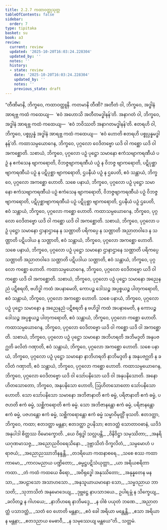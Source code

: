 ```yaml
---
title: 2.2.7 ကထာဝတ္ထုသုတ္တ
tableOfContents: false
sidebar:
  order: 7
type: tipitaka
basket: su
book: a3
review:
  current: review
  updated: '2025-10-20T16:03:24.228304'
  updated_by: ''
  notes: ''
  history:
  - state: review
    date: '2025-10-20T16:03:24.228304'
    updated_by: ''
    notes: ''
    previous_state: draft
---
```



<DynamicBreadcrumb />


<ReviewStatus review={frontmatter.review} showDetails={true} />

<HypothesisAnnotation frontmatter={frontmatter} />

<Division number="68" book="a3" e="ch" v="15" p="197">

<Paragraph number="574" book="a3">
“တီဏိမာနိ, ဘိက္ခဝေ, ကထာဝတ္ထူနိ. ကတမာနိ တီဏိ? အတီတံ ဝါ, ဘိက္ခဝေ, အဒ္ဓါနံ အာရဗ္ဘ ကထံ ကထေယျ—  ‘ဧဝံ အဟောသိ အတီတမဒ္ဓါနန်’တိ. အနာဂတံ ဝါ, ဘိက္ခဝေ, အဒ္ဓါနံ အာရဗ္ဘ ကထံ ကထေယျ—  ‘ဧဝံ ဘဝိဿတိ အနာဂတမဒ္ဓါနန်’တိ. ဧတရဟိ ဝါ, ဘိက္ခဝေ, ပစ္စုပ္ပန္နံ အဒ္ဓါနံ အာရဗ္ဘ ကထံ ကထေယျ—  ‘ဧဝံ ဟောတိ ဧတရဟိ ပစ္စုပ္ပန္နမဒ္ဓါနန်’တိ.
</Paragraph>

<Paragraph number="575" book="a3">
ကထာသမ္ပယောဂေန, ဘိက္ခဝေ, ပုဂ္ဂလော ဝေဒိတဗ္ဗော ယဒိ ဝါ ကစ္ဆော ယဒိ ဝါ အကစ္ဆောတိ. သစာယံ, ဘိက္ခဝေ, ပုဂ္ဂလော ပဉှံ ပုဋ္ဌော သမာနော ဧကံသဗျာကရဏီယံ ပဉှံ န ဧကံသေန ဗျာကရောတိ, ဝိဘဇ္ဇဗျာကရဏီယံ ပဉှံ န ဝိဘဇ္ဇ ဗျာကရောတိ, ပဋိပုစ္ဆာဗျာကရဏီယံ ပဉှံ န ပဋိပုစ္ဆာ ဗျာကရောတိ, ဌပနီယံ ပဉှံ န ဌပေတိ, ဧဝံ သန္တာယံ, ဘိက္ခဝေ, ပုဂ္ဂလော အကစ္ဆော ဟောတိ. သစေ ပနာယံ, ဘိက္ခဝေ, ပုဂ္ဂလော ပဉှံ ပုဋ္ဌော သမာနော ဧကံသဗျာကရဏီယံ ပဉှံ ဧကံသေန ဗျာကရောတိ, ဝိဘဇ္ဇဗျာကရဏီယံ ပဉှံ ဝိဘဇ္ဇ ဗျာကရောတိ, ပဋိပုစ္ဆာဗျာကရဏီယံ ပဉှံ ပဋိပုစ္ဆာ ဗျာကရောတိ, ဌပနီယံ ပဉှံ ဌပေတိ, ဧဝံ သန္တာယံ, ဘိက္ခဝေ, ပုဂ္ဂလော ကစ္ဆော ဟောတိ.
</Paragraph>

<Paragraph number="576" book="a3">
ကထာသမ္ပယောဂေန, ဘိက္ခဝေ, ပုဂ္ဂလော ဝေဒိတဗ္ဗော ယဒိ ဝါ ကစ္ဆော ယဒိ ဝါ အကစ္ဆောတိ. သစာယံ, ဘိက္ခဝေ, ပုဂ္ဂလော ပဉှံ ပုဋ္ဌော သမာနော ဌာနာဌာနေ န သဏ္ဌာတိ ပရိကပ္ပေ န သဏ္ဌာတိ အညာတဝါဒေ န သဏ္ဌာတိ ပဋိပဒါယ န သဏ္ဌာတိ, ဧဝံ သန္တာယံ, ဘိက္ခဝေ, ပုဂ္ဂလော အကစ္ဆော ဟောတိ. သစေ ပနာယံ, ဘိက္ခဝေ, ပုဂ္ဂလော ပဉှံ ပုဋ္ဌော သမာနော ဌာနာဌာနေ သဏ္ဌာတိ ပရိကပ္ပေ သဏ္ဌာတိ အညာတဝါဒေ သဏ္ဌာတိ ပဋိပဒါယ သဏ္ဌာတိ, ဧဝံ သန္တာယံ, ဘိက္ခဝေ, ပုဂ္ဂလော ကစ္ဆော ဟောတိ.
</Paragraph>

<Paragraph number="577" book="a3">
ကထာသမ္ပယောဂေန, ဘိက္ခဝေ, ပုဂ္ဂလော ဝေဒိတဗ္ဗော ယဒိ ဝါ ကစ္ဆော ယဒိ ဝါ အကစ္ဆောတိ. သစာယံ, ဘိက္ခဝေ, ပုဂ္ဂလော ပဉှံ ပုဋ္ဌော သမာနော အညေနညံ ပဋိစရတိ, ဗဟိဒ္ဓါ ကထံ အပနာမေတိ, ကောပဉ္စ ဒေါသဉ္စ အပ္ပစ္စယဉ္စ ပါတုကရောတိ, ဧဝံ သန္တာယံ, ဘိက္ခဝေ, ပုဂ္ဂလော အကစ္ဆော ဟောတိ. သစေ ပနာယံ, ဘိက္ခဝေ, ပုဂ္ဂလော ပဉှံ ပုဋ္ဌော သမာနော န အညေနညံ ပဋိစရတိ န ဗဟိဒ္ဓါ ကထံ အပနာမေတိ, န ကောပဉ္စ ဒေါသဉ္စ အပ္ပစ္စယဉ္စ ပါတုကရောတိ, ဧဝံ သန္တာယံ, ဘိက္ခဝေ, ပုဂ္ဂလော ကစ္ဆော ဟောတိ.
</Paragraph>

<Paragraph number="578" book="a3">
ကထာသမ္ပယောဂေန, ဘိက္ခဝေ, ပုဂ္ဂလော ဝေဒိတဗ္ဗော ယဒိ ဝါ ကစ္ဆော ယဒိ ဝါ အကစ္ဆောတိ. သစာယံ, ဘိက္ခဝေ, ပုဂ္ဂလော ပဉှံ ပုဋ္ဌော သမာနော အဘိဟရတိ အဘိမဒ္ဒတိ အနုပဇဂ္ဃတိ ခလိတံ ဂဏှာတိ, ဧဝံ သန္တာယံ, ဘိက္ခဝေ, ပုဂ္ဂလော အကစ္ဆော ဟောတိ. သစေ ပနာယံ, ဘိက္ခဝေ, ပုဂ္ဂလော ပဉှံ ပုဋ္ဌော သမာနော နာဘိဟရတိ နာဘိမဒ္ဒတိ န အနုပဇဂ္ဃတိ န ခလိတံ ဂဏှာတိ, ဧဝံ သန္တာယံ, ဘိက္ခဝေ, ပုဂ္ဂလော ကစ္ဆော ဟောတိ.
</Paragraph>

<Paragraph number="579" book="a3">
ကထာသမ္ပယောဂေန, ဘိက္ခဝေ, ပုဂ္ဂလော ဝေဒိတဗ္ဗော ယဒိ ဝါ သော်ပနိသော ယဒိ ဝါ အနုပနိသောတိ. အနောဟိတသောတော, ဘိက္ခဝေ, အနုပနိသော ဟောတိ, ဩဟိတသောတော သော်ပနိသော ဟောတိ. သော သော်ပနိသော သမာနော အဘိဇာနာတိ ဧကံ ဓမ္မံ, ပရိဇာနာတိ ဧကံ ဓမ္မံ, ပဇဟတိ ဧကံ ဓမ္မံ, သစ္ဆိကရောတိ ဧကံ ဓမ္မံ. သော အဘိဇာနန္တော ဧကံ ဓမ္မံ, ပရိဇာနန္တော ဧကံ ဓမ္မံ, ပဇဟန္တော ဧကံ ဓမ္မံ, သစ္ဆိကရောန္တော ဧကံ ဓမ္မံ သမ္မာဝိမုတ္တိံ ဖုသတိ. ဧတဒတ္ထာ, ဘိက္ခဝေ, ကထာ; ဧတဒတ္ထာ မန္တနာ; ဧတဒတ္ထာ ဥပနိသာ; ဧတဒတ္ထံ သောတာဝဓာနံ, ယဒိဒံ အနုပါဒါ စိတ္တဿ ဝိမောက္ခောတိ.
</Paragraph>

<Paragraph number="580" type="verses" book="a3">
_ယေ ဝိရုဒ္ဓါ သလ္လပန္တိ,_  
_ဝိနိဝိဋ္ဌာ သမုဿိတာ;_  
_အနရိယဂုဏမာသဇ္ဇ,_  
_အညောညဝိဝရေသိနော._  

</Paragraph>

<Paragraph number="581" type="verses" book="a3">
_ဒုဗ္ဘာသိတံ ဝိက္ခလိတံ,_  
_သမ္ပမောဟံ ပရာဇယံ;_  
_အညောညဿာဘိနန္ဒန္တိ,_  
_တဒရိယော ကထနာစရေ._  

</Paragraph>

<Paragraph number="582" type="verses" book="a3">
_သစေ စဿ ကထာကာမော,_  
_ကာလမညာယ ပဏ္ဍိတော;_  
_ဓမ္မဋ္ဌပဋိသံယုတ္တာ,_  
_ယာ အရိယစရိတာ ကထာ._  

</Paragraph>

<Paragraph number="583" type="verses" book="a3">
_တံ ကထံ ကထယေ ဓီရော,_  
_အဝိရုဒ္ဓေါ အနုဿိတော;_  
_အနုန္နတေန မနသာ,_  
_အပဠာသော အသာဟသော._  

</Paragraph>

<Paragraph number="584" type="verses" book="a3">
_အနုသူယာယမာနော သော,_  
_သမ္မဒညာယ ဘာသတိ;_  
_သုဘာသိတံ အနုမောဒေယျ,_  
_ဒုဗ္ဘဋ္ဌေ နာပသာဒယေ._  

</Paragraph>

<Paragraph number="585" type="verses" book="a3">
ဥပါရမ္ဘံ န သိက္ခေယျ,_  
_ခလိတဉ္စ န ဂါဟယေ;_  
_နာဘိဟရေ နာဘိမဒ္ဒေ,_  
_န ဝါစံ ပယုတံ ဘဏေ._  

</Paragraph>

<Paragraph number="586" type="verses" book="a3">
_အညာတတ္ထံ ပသာဒတ္ထံ,_  
_သတံ ဝေ ဟောတိ မန္တနာ;_  
_ဧဝံ ခေါ အရိယာ မန္တေန္တိ,_  
_ဧသာ အရိယာန မန္တနာ;_  
_ဧတဒညာယ မေဓာဝီ,_  
_န သမုဿေယျ မန္တယေ”တိ._  


</Paragraph>
</Division>

<Paragraph number="587" type="center" book="a3">
သတ္တမံ.
</Paragraph>
